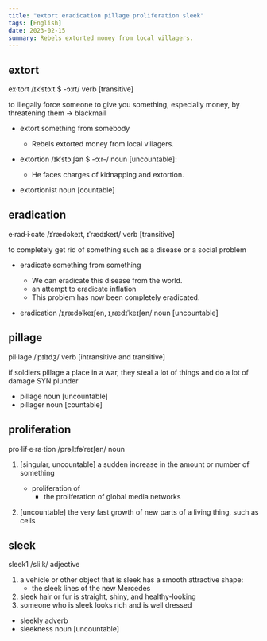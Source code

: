 ```yaml
---
title: "extort eradication pillage proliferation sleek"
tags: [English]
date: 2023-02-15
summary: Rebels extorted money from local villagers.
---
```


## extort

ex·tort /ɪkˈstɔːt $ -ɔːrt/ verb [transitive]

to illegally force someone to give you something, especially money, by
threatening them → blackmail

- extort something from somebody
  - Rebels extorted money from local villagers.

- extortion /ɪkˈstɔːʃən $ -ɔːr-/ noun [uncountable]:
  - He faces charges of kidnapping and extortion.

- extortionist noun [countable]

## eradication

e·rad·i·cate /ɪˈrædəkeɪt, ɪˈrædɪkeɪt/ verb [transitive]

to completely get rid of something such as a disease or a social problem

- eradicate something from something
  - We can eradicate this disease from the world.
  - an attempt to eradicate inflation
  - This problem has now been completely eradicated.

- eradication /ɪˌrædəˈkeɪʃən, ɪˌrædɪˈkeɪʃən/ noun [uncountable]

## pillage

pil·lage /ˈpɪlɪdʒ/ verb [intransitive and transitive]

if soldiers pillage a place in a war, they steal a lot of things and do a lot
of damage SYN plunder

- pillage noun [uncountable]
- pillager noun [countable]

## proliferation

pro·lif·e·ra·tion /prəˌlɪfəˈreɪʃən/ noun

1. [singular, uncountable] a sudden increase in the amount or number of
   something
   - proliferation of
     - the proliferation of global media networks

2. [uncountable] the very fast growth of new parts of a living thing, such as cells

## sleek

sleek1 /sliːk/ adjective

1. a vehicle or other object that is sleek has a smooth attractive shape:
    - the sleek lines of the new Mercedes
2. sleek hair or fur is straight, shiny, and healthy-looking
3. someone who is sleek looks rich and is well dressed

- sleekly adverb
- sleekness noun [uncountable]